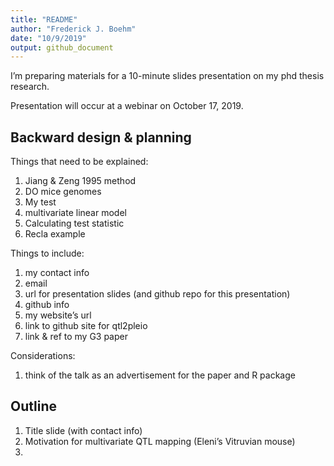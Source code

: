 ```yaml
---
title: "README"
author: "Frederick J. Boehm"
date: "10/9/2019"
output: github_document
---
```


I'm preparing materials for a 10-minute slides presentation on my phd thesis research.

Presentation will occur at a webinar on October 17, 2019.

## Backward design & planning

Things that need to be explained:

1. Jiang & Zeng 1995 method
1. DO mice genomes
1. My test
  1. multivariate linear model
  1. Calculating test statistic
  1. Recla example

Things to include:

1. my contact info
  1. email
  1. url for presentation slides (and github repo for this presentation)
  1. github info
  1. my website's url
  1. link to github site for qtl2pleio
  1. link & ref to my G3 paper

Considerations:

1. think of the talk as an advertisement for the paper and R package


## Outline

1. Title slide (with contact info)
1. Motivation for multivariate QTL mapping (Eleni's Vitruvian mouse)
1. 


